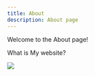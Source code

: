 ```yaml
---
title: About
description: About page
---
```


Welcome to the About page!

What is My website?

![](https://claude.ai/_next/image?url=%2Fimages%2Fhome-page-assets%2Fmac_ui.png&w=1200&q=75)
